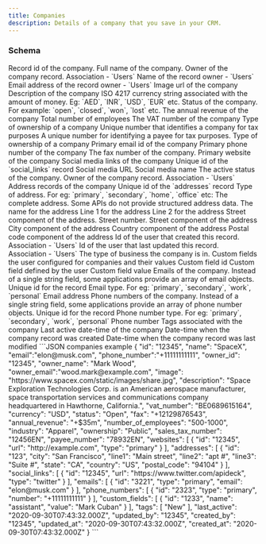 ```yaml
---
title: Companies
description: Details of a company that you save in your CRM.
---
```



### Schema
<ParamField body="id" type="string">
  Record id of the company.
</ParamField>
<ParamField body="name" type="string">
  Full name of the company.
</ParamField>
<ParamField body="owner_id" type="string">
  Owner of the company record. Association - `Users`
</ParamField>
<ParamField body="owner_name" type="string">
 Name of the record owner - `Users`
</ParamField>
<ParamField body="owner_email" type="string">
  Email address of the record owner - `Users`
</ParamField>
<ParamField body="image" type="string">
  Image url of the company
</ParamField>
<ParamField body="description" type="string">
  Description of the company
</ParamField>
<ParamField body="currency" type="enum">
  ISO 4217 currency string associated with the amount of money. Eg: `AED`, `INR`, `USD`, `EUR` etc.
</ParamField>
<ParamField body="status" type="enum">
  Status of the company. For example: `open`, `closed`, `won`, `lost` etc.
</ParamField>
<ParamField body="annual_revenue" type="string">
  The annual revenue of the company
</ParamField>
<ParamField body="number_of_employees" type="string">
  Total number of employees
</ParamField>
<ParamField body="vat_number" type="string">
  The VAT number of the company
</ParamField>
<ParamField body="ownership" type="string">
  Type of ownership of a company
</ParamField>
<ParamField body="sales_tax_number" type="string">
  Unique number that identifies a company for tax purposes
</ParamField>
<ParamField body="payee_number" type="string">
  A unique number for identifying a payee for tax purposes.
</ParamField>
<ParamField body="ownership" type="string">
  Type of ownership of a company
</ParamField>
<ParamField body="email" type="string">
  Primary email id of the company
</ParamField>
<ParamField body="phone" type="string">
  Primary phone number of the company
</ParamField>
<ParamField body="fax" type="string">
  The fax number of the company.   
</ParamField>
<ParamField body="website" type="string">
  Primary website of the company
</ParamField>
<ParamField body="social_links" type="object[]">
  Social media links of the company
  <Expandable title="all child properties">
    <ResponseField name="id" type="string">
        Unique id of the `social_links` record
    </ResponseField>
    <ResponseField name="url" type="string">
        Social media URL
    </ResponseField>
    <ResponseField name="type" type="string">
        Social media name
    </ResponseField>
  </Expandable>
</ParamField>
<ParamField body="active" type="boolean">
  The active status of the company.
</ParamField>
<ParamField body="owner_id" type="string">
  Owner of the company record. Association - `Users`
</ParamField>
<ParamField body="addresses" type="object[]">
  Address records of the company
  <Expandable title="all child properties">
    <ResponseField name="id" type="string">
        Unique id of the `addresses` record
    </ResponseField>
    <ResponseField name="type" type="enum">
        Type of address. For eg: `primary`, `secondary`, `home`, `office` etc:
    </ResponseField>
    <ResponseField name="string" type="string">
        The complete address. Some APIs do not provide structured address data.
    </ResponseField>
     <ResponseField name="name" type="string">
        The name for the address
    </ResponseField>
    <ResponseField name="line_1" type="string">
        Line 1 for the address
    </ResponseField>
    <ResponseField name="line_2" type="string">
        Line 2 for the address
    </ResponseField>
     <ResponseField name="street" type="string">
        Street component of the address. Street number.
    </ResponseField>
    <ResponseField name="city" type="string">
        Street component of the address
    </ResponseField>
    <ResponseField name="state" type="string">
        City component of the address
    </ResponseField>
    <ResponseField name="country" type="string">
        Country component of the address
    </ResponseField>
    <ResponseField name="postal_code" type="string">
        Postal code component of the address
    </ResponseField>
  </Expandable>
</ParamField>
<ParamField body="created_by" type="string">
  Id of the user that created this record. Association - `Users`
</ParamField>
<ParamField body="updated_by" type="string">
  Id of the user that last updated this record. Association - `Users`  
</ParamField>
<ParamField body="industry" type="string">
  The type of business the company is in.
</ParamField>
<ParamField body="custom_fields" type="object[]">
  Custom fields the user configured for companies and their values
  <Expandable title="all child properties">
    <ResponseField name="id" type="string">
        Custom field id
    </ResponseField>
    <ResponseField name="name" type="string">
        Custom field defined by the user
    </ResponseField>
    <ResponseField name="value" type="string">
        Custom field value
    </ResponseField>
  </Expandable>
</ParamField>
<ParamField body="emails" type="object[]">
  Emails of the company. Instead of a single string field, some applications provide an array of email objects.
   <Expandable title="all child properties">
    <ResponseField name="id" type="string">
        Unique id for the record
    </ResponseField>
    <ResponseField name="type" type="string">
        Email type. For eg: `primary`, `secondary`, `work`, `personal`
    </ResponseField>
    <ResponseField name="email" type="string">
        Email address
    </ResponseField>
  </Expandable>
</ParamField>
<ParamField body="phone_numbers" type="object[]">
  Phone numbers of the company. Instead of a single string field, some applications provide an array of phone number objects.
  <Expandable title="all child properties">
    <ResponseField name="id" type="string">
        Unique id for the record
    </ResponseField>
    <ResponseField name="type" type="string">
        Phone number type. For eg: `primary`, `secondary`, `work`, `personal`
    </ResponseField>
    <ResponseField name="number" type="string">
        Phone number
    </ResponseField>
  </Expandable>
</ParamField>
<ParamField body="tags" type="string[]">
  Tags associated with the company
</ParamField>
<ParamField body="last_active" type="string">
  Last active date-time of the company
</ParamField>
<ParamField body="created_at" type="string">
  Date-time when the company record was created
</ParamField>
<ParamField body="updated_at" type="string">
  Date-time when the company record was last modified
</ParamField>

<ResponseExample>
```JSON companies example
{
  "id": "12345",
  "name": "SpaceX",
  "email":"elon@musk.com",
  "phone_number":"+11111111111",
  "owner_id": "12345",
  "owner_name": "Mark Wood",
  "owner_email":"wood.mark@example.com",
  "image": "https://www.spacex.com/static/images/share.jpg",
  "description": "Space Exploration Technologies Corp. is an American aerospace manufacturer, space transportation services and communications company headquartered in Hawthorne, California.",
  "vat_number": "BE0689615164",
  "currency": "USD",
  "status": "Open",
  "fax": "+12129876543",
  "annual_revenue": "+$35m",
  "number_of_employees": "500-1000",
  "industry": "Apparel",
  "ownership": "Public",
  "sales_tax_number": "12456EN",
  "payee_number": "78932EN",
  "websites": [
    {
      "id": "12345",
      "url": "http://example.com",
      "type": "primary"
    }
  ],
  "addresses": [
    {
      "id": "123",
      "city": "San Francisco",
      "line1": "Main street",
      "line2": "apt #",
      "line3": "Suite #",
      "state": "CA",
      "country": "US",
      "postal_code": "94104"
    }
  ],
  "social_links": [
    {
      "id": "12345",
      "url": "https://www.twitter.com/apideck",
      "type": "twitter"
    }
  ],
  "emails": [
    {
      "id": "3221",
      "type": "primary",
      "email": "elon@musk.com"
    }
  ],
  "phone_numbers": [
    {
      "id": "2323",
      "type": "primary",
      "number": "+11111111111"
    }
  ],
  "custom_fields": [
    {
      "id": "1233",
      "name": "assistant",
      "value": "Mark Cuban"
    }
  ],
  "tags": [
    "New"
  ],
  "last_active": "2020-09-30T07:43:32.000Z",
  "updated_by": "12345",
  "created_by": "12345",
  "updated_at": "2020-09-30T07:43:32.000Z",
  "created_at": "2020-09-30T07:43:32.000Z"
}
```
</ ResponseExample>